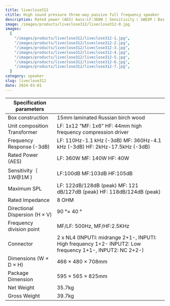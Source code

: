 ```yaml
---
title: liveclose312
ctitle: High sound pressure three-way passive full frequency speaker
description: Rated power (AES) bass:LF:360W | Sensitivity（ 1W@1M ）Bass:LF:100dB | Maximum SPL Bass:LF:122dB/128dB (peak)
image: /images/products/liveclose312/liveclose312-0.jpg
images:
  [
    "/images/products/liveclose312/liveclose312-1.jpg",
    "/images/products/liveclose312/liveclose312-2.jpg",
    "/images/products/liveclose312/liveclose312-3.jpg",
    "/images/products/liveclose312/liveclose312-4.jpg",
    "/images/products/liveclose312/liveclose312-5.jpg",
    "/images/products/liveclose312/liveclose312-6.jpg",
    "/images/products/liveclose312/liveclose312-7.jpg",
  ]
category: speaker
slug: liveclose312
date: 2024-03-01
---
```


| Specification parameters       |                                                                                                          |
| ------------------------------ | -------------------------------------------------------------------------------------------------------- |
| Box construction               | 15mm laminated Russian birch wood                                                                        |
| Unit composition Transformer   | LF: 1x12 "MF: 1x6" HF: 44mm high frequency compression driver                                            |
| Frequency Response (-3dB)      | LF: 110Hz-1.1 kHz (-3dB) MF: 360Hz-4.1 kHz (-3dB) HF: 2kHz-17.5kHz (-3dB)                                |
| Rated Power (AES)              | LF: 360W MF: 140W HF: 40W                                                                                |
| Sensitivity（ 1W@1M )          | LF:100dB MF:103dB HF:105dB                                                                               |
| Maximum SPL                    | LF: 122dB/128dB (peak) MF: 121 dB/127dB (peak) HF: 118dB/124dB (peak)                                    |
| Rated Impedance                | 8 OHM                                                                                                    |
| Directional Dispersion (H × V) | 90 °× 40 °                                                                                               |
| Frequency division point       | MF/LF: 500Hz, MF/HF:2.5KHz                                                                               |
| Connector                      | 2 x NL4 (INPUTI: midrange 2+1-, INPUTI: High frequency 1+2- INPUT2: Low frequency 1+1-, INPUT2: NC 2+2-) |
| Dimensions (W × D × H)         | 466 × 480 × 708mm                                                                                        |
| Package Dimension              | 595 × 565 × 825mm                                                                                        |
| Net Weight                     | 35.7kg                                                                                                   |
| Gross Weight                   | 39.7kg                                                                                                   |
